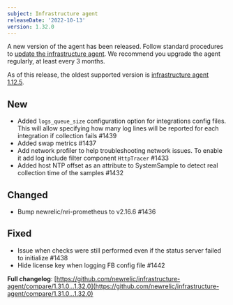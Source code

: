 ```yaml
---
subject: Infrastructure agent
releaseDate: '2022-10-13'
version: 1.32.0
---
```


A new version of the agent has been released. Follow standard procedures to [update the infrastructure agent](https://docs.newrelic.com/docs/infrastructure/install-configure-manage-infrastructure/update-or-uninstall/update-infrastructure-agent). We recommend you upgrade the agent regularly, at least every 3 months.

As of this release, the oldest supported version is [infrastructure agent 1.12.5](https://docs.newrelic.com/docs/release-notes/infrastructure-release-notes/infrastructure-agent-release-notes/new-relic-infrastructure-agent-1125).

## New

* Added `logs_queue_size` configuration option for integrations config files. This will allow specifying how many log lines will be reported for each integration if collection fails #1439
* Added swap metrics #1437
* Add network profiler to help troubleshooting network issues. To enable it add log include filter component `HttpTracer` #1433
* Added host NTP offset as an attribute to SystemSample to detect real collection time of the samples #1432

## Changed

* Bump newrelic/nri-prometheus to v2.16.6 #1436

## Fixed

* Issue when checks were still performed even if the status server failed to initialize #1438
* Hide license key when logging FB config file #1442

**Full changelog**: [https://github.com/newrelic/infrastructure-agent/compare/1.31.0...1.32.0](https://github.com/newrelic/infrastructure-agent/compare/1.31.0...1.32.0)
